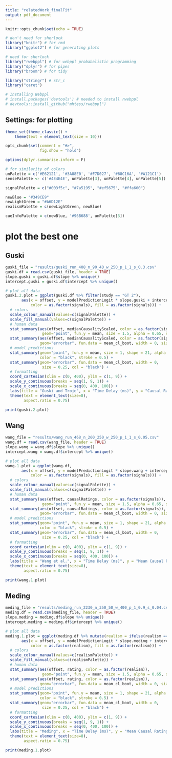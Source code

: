 ```yaml
---
title: "relatedWork_finalFit"
output: pdf_document
---
```


```r
knitr::opts_chunk$set(echo = TRUE)

# don't need for sherlock
library("knitr") # for rmd
library("ggplot2") # for generating plots

# need for sherlock
library("rwebppl") # for webppl probabalistic programming
library("dplyr") # for pipes
library("broom") # for tidy

library("stringr") # str_c
library("caret")

# Installing Webppl
# install.packages('devtools') # needed to install rwebppl
# devtools::install_github("mhtess/rwebppl")
```

## Settings: for plotting
```r
theme_set(theme_classic() + 
    theme(text = element_text(size = 10)))

opts_chunk$set(comment = "#>",
               fig.show = "hold")

options(dplyr.summarise.inform = F)

# for similarity of colors
unPalette = c('#E62121', '#3A88E0', '#F7D027', '#68C16A', '#A121C1')
sensePalette <- c('#4E4E4E', unPalette[3], unPalette[4], unPalette[5])

signalPalette = c("#003f5c", "#7a5195", "#ef5675", "#ffa600")

newBlue = "#349CE9"
newLightGreen = "#A6D12E"
realismPalette = c(newLightGreen, newBlue)

cueInfoPalette = c(newBlue, '#96B688', unPalette[3])
```

# plot the best one
## Guski
```r
guski_file = "results/guski_run_408_n_90_40_w_250_p_1_1_s_0.3.csv"
guski.df = read.csv(guski_file, header = TRUE)
slope.guski = guski.df$slope %>% unique()
intercept.guski = guski.df$intercept %>% unique()

# plot all data
guski.2.plot = ggplot(guski.df %>% filter(study == "GT 2"), 
       aes(x = offset, y = modelPredictionLogit * slope.guski + intercept.guski,
           color = as.factor(signals), fill = as.factor(signals))) +
  # colors
  scale_colour_manual(values=c(signalPalette)) +
  scale_fill_manual(values=c(signalPalette)) +
  # human data
  stat_summary(aes(offset, medianCausalityScaled, color = as.factor(signals)),
                geom="point", fun.y = mean, size = 1.5, alpha = 0.65, stroke = 0.5) +
  stat_summary(aes(offset, medianCausalityScaled, color = as.factor(signals)),
               geom="errorbar", fun.data = mean_cl_boot, width = 0, size = 0.5) + 
  # model predictions 
  stat_summary(geom="point", fun.y = mean, size = 1, shape = 21, alpha = 0.65,
               color = "black", stroke = 0.5) +
  stat_summary(geom="errorbar", fun.data = mean_cl_boot, width = 0,
                size = 0.25, col = "black") + 
  # formatting
  coord_cartesian(xlim = c(0, 400), ylim = c(1, 9)) +
  scale_y_continuous(breaks = seq(1, 9, 1)) + 
  scale_x_continuous(breaks = seq(0, 400, 100)) + 
  labs(title = "Guski and Troje", x = "Time Delay (ms)", y = "Causal Ratings", color = "# of Signals") +
  theme(text = element_text(size=8),
        aspect.ratio = 0.75)

print(guski.2.plot)
```

## Wang
```r
wang_file = "results/wang_run_468_n_200_250_w_250_p_1_1_s_0.05.csv"
wang.df = read.csv(wang_file, header = TRUE)
slope.wang = wang.df$slope %>% unique()
intercept.wang = wang.df$intercept %>% unique()

# plot all data
wang.1.plot = ggplot(wang.df, 
       aes(x = offset, y = modelPredictionLogit * slope.wang + intercept.wang,
           color = as.factor(signals), fill = as.factor(signals))) +
  # colors
  scale_colour_manual(values=c(signalPalette)) +
  scale_fill_manual(values=c(signalPalette)) +
  # human data
  stat_summary(aes(offset, causalRatings, color = as.factor(signals)),
                geom="point", fun.y = mean, size = 1.5, alpha = 0.65, stroke = 0.5) +
  stat_summary(aes(offset, causalRatings, color = as.factor(signals)),
               geom="errorbar", fun.data = mean_cl_boot, width = 0, size = 0.5) + 
  # model predictions
  stat_summary(geom="point", fun.y = mean, size = 1, shape = 21, alpha = 0.65,
               color = "black", stroke = 0.5) +
  stat_summary(geom="errorbar", fun.data = mean_cl_boot, width = 0,
                size = 0.25, col = "black") + 
  # formatting
  coord_cartesian(xlim = c(0, 400), ylim = c(1, 9)) +
  scale_y_continuous(breaks = seq(1, 9, 1)) + 
  scale_x_continuous(breaks = seq(0, 400, 100)) + 
  labs(title = "Wang et al.", x = "Time Delay (ms)", y = "Mean Causal Ratings", color = "# of Signals") +
  theme(text = element_text(size=8), 
        aspect.ratio = 0.75)

print(wang.1.plot)
```


## Meding
```r
meding_file = "results/meding_run_2230_n_350_50_w_400_p_1_0.9_s_0.04.csv"
meding.df = read.csv(meding_file, header = TRUE)
slope.meding = meding.df$slope %>% unique()
intercept.meding = meding.df$intercept %>% unique()

# plot all data
meding.1.plot = ggplot(meding.df %>% mutate(realism = ifelse(realism == "unreal", "Unrealistic", "Realistic")), 
       aes(x = offset, y = modelPredictionLogit * slope.meding + intercept.meding,
           color = as.factor(realism), fill = as.factor(realism))) +
  # colors
  scale_colour_manual(values=c(realismPalette)) +
  scale_fill_manual(values=c(realismPalette)) +
  # human data
  stat_summary(aes(offset, rating, color = as.factor(realism)),
                geom="point", fun.y = mean, size = 1.5, alpha = 0.65, stroke = 0.5) +
  stat_summary(aes(offset, rating, color = as.factor(realism)),
               geom="errorbar", fun.data = mean_cl_boot, width = 0, size = 0.5) + 
  # model predictions
  stat_summary(geom="point", fun.y = mean, size = 1, shape = 21, alpha = 0.65,
               color = "black", stroke = 0.5) +
  stat_summary(geom="errorbar", fun.data = mean_cl_boot, width = 0,
                size = 0.25, col = "black") + 
  # formatting 
  coord_cartesian(xlim = c(0, 400), ylim = c(1, 9)) +
  scale_y_continuous(breaks = seq(1, 9, 1)) + 
  scale_x_continuous(breaks = seq(0, 400, 100)) + 
  labs(title = "Meding", x = "Time Delay (ms)", y = "Mean Causal Ratings", color = "Signal Realism") +
  theme(text = element_text(size=8),
        aspect.ratio = 0.75)

print(meding.1.plot)
```
